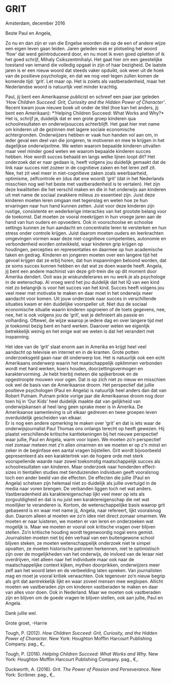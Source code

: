 # GRIT 


Amsterdam, december 2016


Beste Paul en Angela,

Zo nu en dan zijn er van die Engelse woorden die op de een of andere wijze een eigen leven gaan leiden. Jaren geleden was er plotseling het woord ‘flow’ dat werd geïntroduceerd door, en nu moet ik even goed opletten of ik het goed schrijf, Mihaly Csikszentmihalyi. Het gaat hier om een geestelijke toestand van iemand die volledig opgaat in zijn of haar bezigheid. De laatste jaren is er een nieuw woord dat steeds vaker opduikt, ook weer uit de hoek van de positieve psychologie, en dat we nog veel tegen zullen komen de komende tijd: ‘grit’. Let maar op. Het is zoiets als vastberadenheid, maar het Nederlandse woord is natuurlijk veel minder krachtig. 


Paul, jij bent een Amerikaanse publicist en schreef een paar jaar geleden *‘How Children Succeed: Grit, Curiosity and the Hidden Power of Character’*. Recent kwam jouw nieuwe boek uit onder de titel (hoe kan het anders, jij bent een Amerikaan): *‘Helping Children Succeed: What Works and Why?* Het is, schrijf je, duidelijk dat er een grote groep kinderen qua schoolresultaten en onderwijssucces achterblijft. Het gaat hier met name om kinderen uit de gezinnen met lagere sociale economische achtergronden. Onderwijzers hebben er vaak hun handen vol aan om, in ieder geval een deel van die jongeren, te motiveren en mee te krijgen in het dagelijkse onderwijsritme. We weten waarom bepaalde kinderen uitvallen maar veel minder goed weten we waarom bepaalde kinderen succes hebben. Hoe wordt succes behaald en langs welke lijnen loopt dit? Het onderzoek dat er naar gedaan is, heeft volgens jou duidelijk gemaakt dat de link naar succes niet zozeer in de cognitieve zaken en het leren zelf zit. Nee, het zit veel meer in niet-cognitieve zaken zoals weerbaarheid, optimisme, zelfcontrole en (dus dat ene woord) ‘grit’ (dat in het Nederlands misschien nog wel het beste met vastberadenheid is te vertalen). Het zijn deze kwaliteiten die het verschil maken en die in het onderwijs aan kinderen uit met name de sociaal zwakkere milieus zo essentieel zijn. Juist deze kinderen moeten leren omgaan met tegenslag en weten hoe ze hun ervaringen naar hun hand kunnen zetten. Juist voor deze kinderen zijn rustige, consistente en wederkerige interacties van het grootste belang voor de toekomst. Dat moeten ze vooral meekrijgen in hun vroege jaren aan de hand van hun ouders en opvoeders. Ook in voorschoolse en schoolse settings kunnen ze hun aandacht en concentratie leren te versterken en hun stress onder controle krijgen. Juist daarom moeten ouders en leerkrachten omgevingen vormen waar deze niet-cognitieve competenties, autonomie en verbondenheid worden ontwikkeld, waar kinderen grip krijgen op houdingen, percepties en representaties en daarmee op hun academische taken en gedrag. Kinderen en jongeren moeten over een langere tijd het gevoel krijgen dat ze erbij horen, dat hun inspanningen beloond worden, dat ze soms succes kunnen hebben en dat wat ze doen waarde heeft. 
Angela, jij bent een andere machinist van deze grit-trein die op dit moment door Amerika dendert. Ooit was je wiskundelerares en nu werk je als psychologe in de wetenschap. Al vroeg werd het jou duidelijk dat het IQ van een kind niet zo belangrijk is voor het succes van het kind. Succes heeft volgens jou veel meer met motivatie te maken en daar moet in het onderwijs meer aandacht voor komen. Uit jouw onderzoek naar succes in verschillende situaties kwam er één duidelijke voorspeller uit. Niet dus de sociaal economische situatie waarin kinderen opgroeien of de toets gegevens, nee, nee, het is ook volgens jou de ‘grit’, wat je definieert als passie en volharding. Oftewel, de wijze waarop je iedere dag en over langere tijd met je toekomst bezig bent en hard werken. Daarover weten we eigenlijk betrekkelijk weinig en het enige wat we weten is dat het verandert met inspanning. 


Het idee van de ‘grit’ slaat enorm aan in Amerika en krijgt heel veel aandacht op televisie en internet en in de kranten. Grote potten onderzoeksgeld gaan naar dit onderwerp toe. Het is natuurlijk ook een echt Amerikaans onderwerp waarin het maatschappelijk opklimmen verbonden wordt met hard werken, koers houden, doorzettingsvermogen en karaktervorming. Je hebt hierbij meteen die spijkerbroek en de opgestroopte mouwen voor ogen. Dat is op zich niet zo nieuw en misschien ook wel de basis van de Amerikaanse droom. Het perspectief dat jullie positieve psychologen (Paul en Angela) is natuurlijk heel anders dan dat van Robert Putnam. Putnam prikte vorige jaar die Amerikaanse droom nog door toen hij in ‘Our Kids’ heel duidelijk maakte dat van gelijkheid van onderwijskansen al heel lang geen sprake meer is in Amerika. De Amerikaanse samenleving is uit elkaar gedreven en twee groepen leven overduidelijk gescheiden van elkaar.   
Er is nog een andere opmerking te maken over ‘grit’ en dat is iets waar de onderwijsjournalist Paul Thomas ons onlangs terecht op heeft gewezen. Hij plaatst verschillende kritische kanttekeningen bij het nieuwe perspectief waar jullie, Paul en Angela, warm voor lopen. We moeten zo’n perspectief niet zomaar meteen met z’n allen omarmen en we moeten er op z’n minst en zeker in de beginfase een aantal vragen bijstellen. Grit wordt bijvoorbeeld gepresenteerd als een karaktertrek van de hogere orde met sterk voorspellende waarde naar zowel toekomstig maatschappelijk succes als schoolresultaten van kinderen. Maar onderzoek naar honderden effect-sizes in tientallen studies met tienduizenden individuen geeft vooralsnog toch een ander beeld van die effecten. De effecten die jullie (Paul en Angela) schetsen zijn helemaal niet zo duidelijk als jullie overtuigd in de media naar voren brengen. De verbanden liggen toch net wat anders. Vastberadenheid als karaktereigenschap lijkt veel meer op iets als zorgvuldigheid en dat is nu juist een karaktereigenschap die net wat moeilijker te veranderen is. Kortom, de wetenschappelijke basis waarop grit gebaseerd is en waar met name jij, Angela, naar refereert, lijkt vooralsnog dun. Daarom alleen al moeten we zo’n idee niet direct zomaar omarmen. We moeten er naar luisteren, we moeten er van leren en onderzoeken wat mogelijk is. Maar we moeten er vooral ook kritische vragen over blijven stellen. Zo’n kritische houding wordt tegenwoordig nogal eens gemist. Journalisten moeten niet bij één verhaal van een buitengewone school blijven steken, ze moeten wetenschappelijk onderzoek niet te simpel opvatten, ze moeten historische patronen herkennen, niet te optimistisch zijn over de mogelijkheden van het onderwijs, de invloed van de leraar niet overdrijven, niet alleen naar het individuele maar ook naar de maatschappelijke context kijken, mythen doorprikken, onderwijzers meer zelf aan het woord laten en de verbeelding laten spreken. Van journalisten mag en moet je vooral kritiek verwachten. Ook tegenover zo’n nieuw begrip als grit dat aantrekkelijk lijkt en waar zoveel mensen mee weglopen. Allicht moeten we vastberaden zijn om kinderen vastberaden te maken en daar van alles voor doen. Ook in Nederland. Maar we moeten ook vastberaden zijn en blijven om de goede vragen te blijven stellen, ook aan jullie, Paul en Angela.

Dank jullie wel.

Grote groet, -Harrie 

Tough, P. (2012). *How Children Succeed: Grit, Curiosity, and the Hidden Power of Character.* New York: Houghton Mofflin Harcourt Publishing Company.  pag., €,.

Tough, P. (2016). *Helping Children Succeed: What Works and Why.* New York: Houghton Mofflin Harcourt Publishing Company.  pag., €,.

Duckworth, A. (2016). *Grit. The Power of Passion and Perseverance.* New York: Scribner. pag., €,. 

